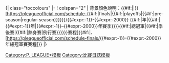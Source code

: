<noinclude>{| class="toccolours"</noinclude><includeonly>{{Game log section end}}</includeonly>
|-
! colspan="2" | 背景顏色說明：{{Color box|#bfb|border=darkgray|奪勝}}{{Color box|#fbb|border=darkgray|落敗}}{{#if:{{{gray|}}}|{{Color box|#bbb|border=darkgray|延期或取消}}|}}<br>[https://pleagueofficial.com/schedule-{{#if:{{{final|}}}|finals|{{#if:{{{playoff|}}}|playoffs|{{#if:{{{pre-season|}}}|pre-season|regular-season}}}}}}/{{#expr:{{{end_year|2021}}}-1}}-{{#expr:{{{end_year|2021}}}-2000}} {{#if:{{{final|}}}{{{playoff|}}}|{{{end_year|2021}}}年|{{#if:{{{pre-season|}}}|{{#expr:{{{end_year|2021}}}-1}}年|{{#expr:{{{end_year|2021}}}-1}}–{{#expr:{{{end_year|2021}}}-2000}}年賽季}}}}{{#if:{{{final|}}}|總冠軍|{{#if:{{{playoff|}}}|季後賽|{{#if:{{{pre-season|}}}|熱身賽|例行賽}}}}}}賽程]{{#if:{{{final2|}}}|、[https://pleagueofficial.com/schedule-finals/{{#expr:{{{end_year|2021}}}-1}}-{{#expr:{{{end_year|2021}}}-2000}} {{{end_year|2021}}}年總冠軍賽賽程]}}
|}<noinclude>
[[Category:P. LEAGUE+模板]]
[[Category:比賽日誌模板]]
{{documentation|Template:P. LEAGUE+比賽日誌開頭/doc}}
</noinclude>